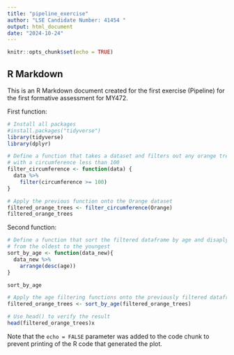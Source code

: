 ```yaml
---
title: "pipeline_exercise"
author: "LSE Candidate Number: 41454 "
output: html_document
date: "2024-10-24"
---
```


```r
knitr::opts_chunk$set(echo = TRUE)
```

## R Markdown

This is an R Markdown document created for the first exercise (Pipeline) for the first formative assessment for MY472.

First function:

```r
# Install all packages
#install.packages("tidyverse")
library(tidyverse)
library(dplyr)
```
```r
# Define a function that takes a dataset and filters out any orange trees 
# with a circumference less than 100
filter_circumference <- function(data) {
  data %>%
    filter(circumference >= 100)
}

```

```r
# Apply the previous function onto the Orange dataset
filtered_orange_trees <- filter_circumference(Orange)
filtered_orange_trees
```

Second function:
```r
# Define a function that sort the filtered dataframe by age and disaply them 
# from the oldest to the youngest
sort_by_age <- function(data_new){
  data_new %>%
    arrange(desc(age)) 
}

sort_by_age
```

```r
# Apply the age filtering functions onto the previously filtered dataframes
filtered_orange_trees <- sort_by_age(filtered_orange_trees)

# Use head() to verify the result
head(filtered_orange_trees)x
```
Note that the `echo = FALSE` parameter was added to the code chunk to prevent printing of the R code that generated the plot.
